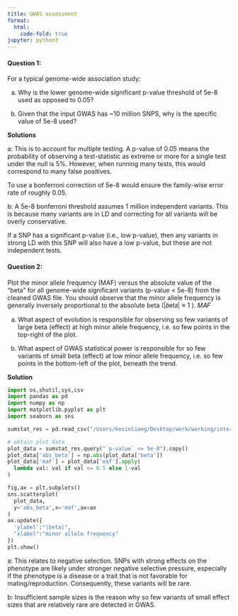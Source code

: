 ```yaml
---
title: GWAS assessment
format:
  html:
    code-fold: true
jupyter: python3
---
```





#### Question 1:

For a typical genome-wide association study:

a. Why is the lower genome-wide significant p-value threshold of 5e-8 used as
opposed to 0.05?

b. Given that the input GWAS has ~10 million SNPS, why is the specific value of
5e-8 used?

**Solutions**

a: 
  This is to account for multiple testing. A p-value of 0.05 means the probability of observing a test-statistic as extreme or more for a single test under the null is 5%. However, when running many tests, this would correspond to many false positives.

  To use a bonferroni correction of 5e-8 would ensure the family-wise error rate of roughly 0.05.

b:
  A 5e-8 bonferroni threshold assumes 1 million independent variants. This is because many variants are in LD and correcting for all variants will be overly conservative.

  If a SNP has a significant p-value (i.e., low p-value), then any variants in strong LD with this SNP will also have a low p-value, but these are not independent tests.


#### Question 2:

Plot the minor allele frequency (MAF) versus the absolute value of the “beta” for all genome-wide significant variants (p-value < 5e-8) from the cleaned GWAS file. You should observe that the minor allele frequency is generally inversely proportional to the absolute beta (|𝑏𝑒𝑡𝑎| ≈ 1 ). 𝑀𝐴𝐹

a. What aspect of evolution is responsible for observing so few variants of large beta (effect) at high minor allele frequency, i.e. so few points in the top-right of the plot.

b. What aspect of GWAS statistical power is responsible for so few variants of small beta (effect) at low minor allele frequency, i.e. so few points in the bottom-left of the plot, beneath the trend.

**Solution**

```python
import os,shutil,sys,csv
import pandas as pd
import numpy as np
import matplotlib.pyplot as plt
import seaborn as sns

sumstat_res = pd.read_csv("/Users/kevinliang/Desktop/work/working/interview_prep/5prime/5PrimeSciences_coding_assessments/data/cleaned_sumstats.txt.gz",sep="\t",quoting=csv.QUOTE_NONE)

# obtain plot data
plot_data = sumstat_res.query("`p-value` <= 5e-8").copy()
plot_data['abs_beta'] = np.abs(plot_data['beta'])
plot_data['maf'] = plot_data['eaf'].apply(
  lambda val: val if val <= 0.5 else 1-val
)

fig,ax = plt.subplots()
sns.scatterplot(
  plot_data,
  y='abs_beta',x='maf',ax=ax
)
ax.update({
  'ylabel':"|beta|",
  "xlabel":"minor allele frequency"
})
plt.show()
```

a: 
  This relates to negative selection. SNPs with strong effects on the phenotype are likely under stronger negative selective pressure, especially if the phenotype is a disease or a trait that is not favorable for mating/reproduction. Consequently, these variants will be rare.
  

b:
  Insufficient sample sizes is the reason why so few variants of small effect sizes that are relatively rare are detected in GWAS.